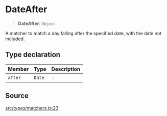 # DateAfter

<a id="undefined" name="undefined"></a>

> **DateAfter**: `Object`

A matcher to match a day falling after the specified date, with the date not
included.

## Type declaration

| Member | Type | Description |
| :------ | :------ | :------ |
| `after` | `Date` | - |

## Source

[src/types/matchers.ts:23](https://github.com/gpbl/react-day-picker/blob/next/src/types/matchers.ts#L23)
